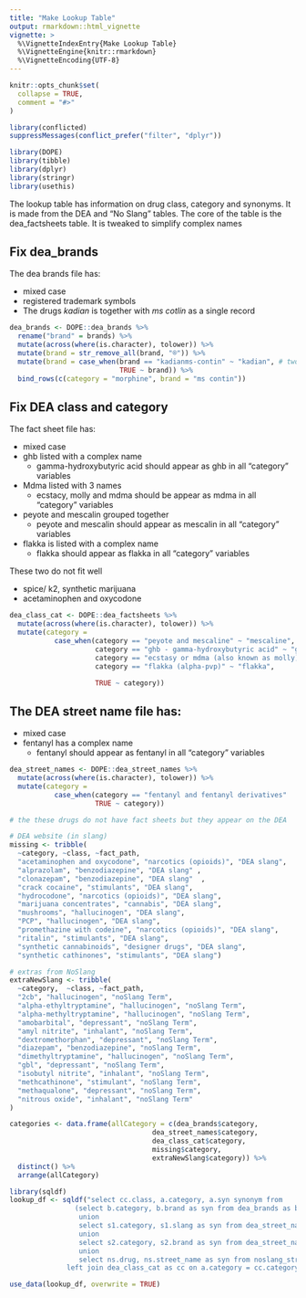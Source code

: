 ```yaml
---
title: "Make Lookup Table"
output: rmarkdown::html_vignette
vignette: >
  %\VignetteIndexEntry{Make Lookup Table}
  %\VignetteEngine{knitr::rmarkdown}
  %\VignetteEncoding{UTF-8}
---
```


```r
knitr::opts_chunk$set(
  collapse = TRUE,
  comment = "#>"
)
```

```r
library(conflicted)
suppressMessages(conflict_prefer("filter", "dplyr"))

library(DOPE)
library(tibble)
library(dplyr)
library(stringr)
library(usethis)
```

The lookup table has information on drug class, category and synonyms.  It is made from the DEA and "No Slang" tables. The core of the table is the dea_factsheets table.  It is tweaked to simplify complex names

## Fix dea_brands

The dea brands file has:

+ mixed case
+ registered trademark symbols
+ The drugs *kadian* is together with *ms cotlin* as a single record

```r
dea_brands <- DOPE::dea_brands %>%
  rename("brand" = brands) %>%
  mutate(across(where(is.character), tolower)) %>%
  mutate(brand = str_remove_all(brand, "®")) %>%
  mutate(brand = case_when(brand == "kadianms-contin" ~ "kadian", # two names
                           TRUE ~ brand)) %>%
  bind_rows(c(category = "morphine", brand = "ms contin"))
```

## Fix DEA class and category

The fact sheet file has:

+ mixed case
+ ghb listed with a complex name
    + gamma-hydroxybutyric acid should appear as ghb in all "category" variables
+ Mdma listed with 3 names
    + ecstacy, molly and mdma should be appear as mdma in all "category" variables
+ peyote and mescalin grouped together
    + peyote and mescalin should appear as mescalin in all "category" variables
+ flakka is listed with a complex name
    + flakka should appear as flakka in all "category" variables

These two do not fit well

+	spice/ k2, synthetic marijuana
+	acetaminophen and oxycodone


```r
dea_class_cat <- DOPE::dea_factsheets %>%
  mutate(across(where(is.character), tolower)) %>%
  mutate(category =
           case_when(category == "peyote and mescaline" ~ "mescaline",
                     category == "ghb - gamma-hydroxybutyric acid" ~ "ghb",
                     category == "ecstasy or mdma (also known as molly)" ~ "mdma",
                     category == "flakka (alpha-pvp)" ~ "flakka",

                     TRUE ~ category))

```

## The DEA street name file has:

+ mixed case
+ fentanyl has a complex name
    + fentanyl should appear as fentanyl in all "category" variables


```r
dea_street_names <- DOPE::dea_street_names %>%
  mutate(across(where(is.character), tolower)) %>%
  mutate(category =
           case_when(category == "fentanyl and fentanyl derivatives"	~ "fentanyl",
                     TRUE ~ category))

```


```r
# the these drugs do not have fact sheets but they appear on the DEA

# DEA website (in slang)
missing <- tribble(
  ~category, ~class, ~fact_path,
  "acetaminophen and oxycodone", "narcotics (opioids)", "DEA slang",
  "alprazolam", "benzodiazepine", "DEA slang" ,
  "clonazepam", "benzodiazepine", "DEA slang"  ,
  "crack cocaine", "stimulants", "DEA slang",
  "hydrocodone", "narcotics (opioids)", "DEA slang",
  "marijuana concentrates", "cannabis", "DEA slang",
  "mushrooms", "hallucinogen", "DEA slang",
  "PCP", "hallucinogen", "DEA slang",
  "promethazine with codeine", "narcotics (opioids)", "DEA slang",
  "ritalin", "stimulants", "DEA slang",
  "synthetic cannabinoids", "designer drugs", "DEA slang",
  "synthetic cathinones", "stimulants", "DEA slang")

# extras from NoSlang
extraNewSlang <- tribble(
  ~category,  ~class, ~fact_path,
  "2cb", "hallucinogen", "noSlang Term",
  "alpha-ethyltryptamine", "hallucinogen", "noSlang Term",
  "alpha-methyltryptamine", "hallucinogen", "noSlang Term",
  "amobarbital", "depressant", "noSlang Term",
  "amyl nitrite", "inhalant", "noSlang Term",
  "dextromethorphan", "depressant", "noSlang Term",
  "diazepam", "benzodiazepine", "noSlang Term",
  "dimethyltryptamine", "hallucinogen", "noSlang Term",
  "gbl", "depressant", "noSlang Term",
  "isobutyl nitrite", "inhalant", "noSlang Term",
  "methcathinone", "stimulant", "noSlang Term",
  "methaqualone", "depressant", "noSlang Term",
  "nitrous oxide", "inhalant", "noSlang Term"
)
```




```r
categories <- data.frame(allCategory = c(dea_brands$category,
                                   dea_street_names$category,
                                   dea_class_cat$category,
                                   missing$category,
                                   extraNewSlang$category)) %>%
  distinct() %>%
  arrange(allCategory)
```

```r
library(sqldf)
lookup_df <- sqldf("select cc.class, a.category, a.syn synonym from
                (select b.category, b.brand as syn from dea_brands as b
                 union
                 select s1.category, s1.slang as syn from dea_street_names as s1
                 union
                 select s2.category, s2.brand as syn from dea_street_names as s2 where s2.brand <> NULL
                 union
                 select ns.drug, ns.street_name as syn from noslang_street_names as ns) as a
              left join dea_class_cat as cc on a.category = cc.category")

use_data(lookup_df, overwrite = TRUE)
```

